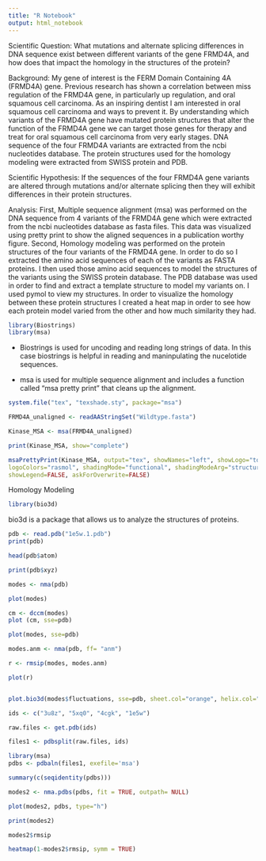 ```yaml
---
title: "R Notebook"
output: html_notebook
---
```


Scientific Question:
What mutations and alternate splicing differences in DNA sequence exist between different variants of the gene FRMD4A, and how does that impact the homology in the structures of the protein?

Background:
My gene of interest is the FERM Domain Containing 4A (FRMD4A) gene. Previous research has shown a correlation between miss regulation of the FRMD4A gene, in particularly up regulation, and oral squamous cell carcinoma. As an inspiring dentist I am interested in oral squamous cell carcinoma and ways to prevent it. By understanding which variants of the FRMD4A gene have mutated protein structures that alter the function of the FRMD4A gene we can target those genes for therapy and treat for oral squamous cell carcinoma from very early stages. 
DNA sequence of the four FRMD4A variants are extracted from the ncbi nucleotides database. The protein structures used for the homology modeling were extracted from SWISS protein and PDB.

Scientific Hypothesis: 
If the sequences of the four FRMD4A gene variants are altered through mutations and/or alternate splicing then they will exhibit differences in their protein structures.

Analysis:
First, Multiple sequence alignment (msa) was performed on the DNA sequence from 4 variants of the FRMD4A gene which were extracted from the ncbi nucleotides database as fasta files. 
This data was visualized using pretty print to show the aligned sequences in a publication worthy figure. 
Second, Homology modeling was performed on the protein structures of the four variants of the FRMD4A gene. In order to do so I extracted the amino acid sequences of each of the variants as FASTA proteins. I then used those amino acid sequences to model the structures of the variants using the SWISS protein database. The PDB database was used in order to find and extract a template structure to model my variants on. I used pymol to view my structures.
In order to visualize the homology between these protein structures I created a heat map in order to see how each protein model varied from the other and how much similarity they had. 

```r
library(Biostrings)
library(msa)
```
- Biostrings is used for uncoding and reading long strings of data. In this case biostrings is helpful in reading and maninpulating the nucelotide sequences. 

- msa is used for multiple sequence alignment and includes a function called "msa pretty print" that cleans up the alignment.

```r
system.file("tex", "texshade.sty", package="msa")

FRMD4A_unaligned <- readAAStringSet("Wildtype.fasta")

Kinase_MSA <- msa(FRMD4A_unaligned)

print(Kinase_MSA, show="complete")

```

```r
msaPrettyPrint(Kinase_MSA, output="tex", showNames="left", showLogo="top",
logoColors="rasmol", shadingMode="functional", shadingModeArg="structure",
showLegend=FALSE, askForOverwrite=FALSE)
```

Homology Modeling 

```r
library(bio3d)
```
bio3d is a package that allows us to analyze the structures of proteins.

```r
pdb <- read.pdb("1e5w.1.pdb")
print(pdb)
```

```r
head(pdb$atom)
```
```r
print(pdb$xyz)
```

```r
modes <- nma(pdb)
```

```r
plot(modes)
```

```r
cm <- dccm(modes)
plot (cm, sse=pdb)
```


```r
plot(modes, sse=pdb)
```

```r
modes.anm <- nma(pdb, ff= "anm")
```

```r
r <- rmsip(modes, modes.anm)
```

```r
plot(r)
```
```r

```


```r
plot.bio3d(modes$fluctuations, sse=pdb, sheet.col="orange", helix.col="purple", typ="l", lwd=3, ylab="Fluctuations from NMA (custom label)")
```

```r
ids <- c("3u8z", "5xq0", "4cgk", "1e5w")
```

```r
raw.files <- get.pdb(ids)
```

```r
files1 <- pdbsplit(raw.files, ids)
```

```r
library(msa)
pdbs <- pdbaln(files1, exefile='msa')
```

```r
summary(c(seqidentity(pdbs)))
```

```r
modes2 <- nma.pdbs(pdbs, fit = TRUE, outpath= NULL)
```

```r
plot(modes2, pdbs, type="h")
```
```r
print(modes2)
```

```r
modes2$rmsip
```

```r
heatmap(1-modes2$rmsip, symm = TRUE)
```


